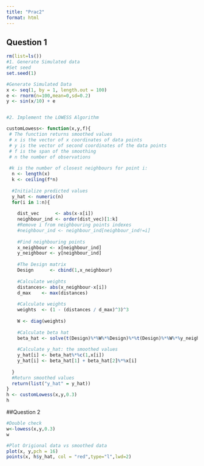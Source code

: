 ```yaml
---
title: "Prac2"
format: html
---
```


## Question 1

```r
rm(list=ls())
#1. Generate Simulated data
#Set seed
set.seed(1)

#Generate Simulated Data
x <- seq(1, by = 1, length.out = 100)
e <- rnorm(n=100,mean=0,sd=0.2)
y <- sin(x/10) + e


#2. Implement the LOWESS Algorithm

customLowess<- function(x,y,f){
 # The function returns smoothed values
 # x is the vector of x coordinates of data points
 # y is the vector of second coordinates of the data points 
 # f is the span of the smoothing
 # n the number of observations
  
 #k is the number of closest neighbours for point i:
  n <- length(x)
  k <- ceiling(f*n)
  
  #Initialize predicted values
  y_hat <- numeric(n)
  for(i in 1:n){
    
    dist_vec      <- abs(x-x[i])
    neighbour_ind <- order(dist_vec)[1:k]
    #Remove i from neighbouring points indexes
    #neighbour_ind <- neighbour_ind[neighbour_ind!=i]
    
    #Find neighbouring points
    x_neighbour <- x[neighbour_ind]
    y_neighbour <- y[neighbour_ind]
    
    #The Design matrix
    Design      <- cbind(1,x_neighbour)
    
    #Calculate weights
    distances<- abs(x_neighbour-x[i])
    d_max    <- max(distances) 
    
    #Calculate weights
    weights  <- (1 - (distances / d_max)^3)^3
    
    W <- diag(weights)
    
    #Calculate beta hat
    beta_hat <- solve(t(Design)%*%W%*%Design)%*%t(Design)%*%W%*%y_neighbour
    
    #Calculate y_hat: the smoothed values
    y_hat[i] <- beta_hat%*%c(1,x[i])
    y_hat[i] <- beta_hat[1] + beta_hat[2]%*%x[i]
  
  }
  #Return smoothed values
  return(list("y_hat" = y_hat))
}
h <- customLowess(x,y,0.3)
h
```

##Question 2

```r
#Double check
w<-lowess(x,y,0.3)
w

#Plot Origional data vs smoothed data
plot(x, y,pch = 16)
points(x, h$y_hat, col = "red",type="l",lwd=2) 
```


